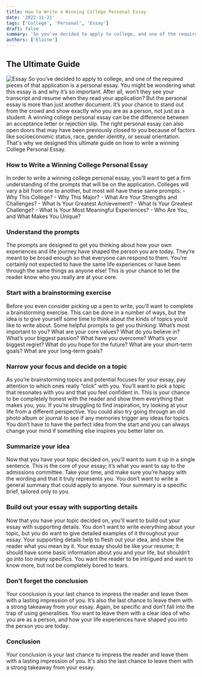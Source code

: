 ```yaml
---
title: How to Write a Winning College Personal Essay
date: '2022-11-21'
tags: ['College', 'Personal', 'Essay']
draft: false
summary: 'So you’ve decided to apply to college, and one of the required pieces of that application is a personal essay. You might be wondering what this essay is and why it’s so important.'
authors: ['Elaine']
---
```


## The Ultimate Guide

![Essay](/static/images/essay.webp)
So you’ve decided to apply to college, and one of the required pieces of that application is a personal essay. You might be wondering what this essay is and why it’s so important. After all, won’t they see your transcript and resume when they read your application? But the personal essay is more than just another document. It’s your chance to stand out from the crowd and show exactly who you are as a person, not just as a student. A winning college personal essay can be the difference between an acceptance letter or rejection slip. The right personal essay can also open doors that may have been previously closed to you because of factors like socioeconomic status, race, gender identity, or sexual orientation. That's why we designed this ultimate guide on how to write a winning College Personal Essay.

### How to Write a Winning College Personal Essay

In order to write a winning college personal essay, you’ll want to get a firm understanding of the prompts that will be on the application. Colleges will vary a bit from one to another, but most will have these same prompts: - Why This College? - Why This Major? - What Are Your Strengths and Challenges? - What Is Your Greatest Achievement? - What Is Your Greatest Challenge? - What Is Your Most Meaningful Experiences? - Who Are You, and What Makes You Unique?

### Understand the prompts

The prompts are designed to get you thinking about how your own experiences and life journey have shaped the person you are today. They’re meant to be broad enough so that everyone can respond to them. You’re certainly not expected to have the same life experiences or have been through the same things as anyone else! This is your chance to let the reader know who you really are at your core.

### Start with a brainstorming exercise

Before you even consider picking up a pen to write, you’ll want to complete a brainstorming exercise. This can be done in a number of ways, but the idea is to give yourself some time to think about the kinds of topics you’d like to write about. Some helpful prompts to get you thinking: What’s most important to you? What are your core values? What do you believe in? What’s your biggest passion? What have you overcome? What’s your biggest regret? What do you hope for the future? What are your short-term goals? What are your long-term goals?

### Narrow your focus and decide on a topic

As you’re brainstorming topics and potential focuses for your essay, pay attention to which ones really “click” with you. You’ll want to pick a topic that resonates with you and that you feel confident in. This is your chance to be completely honest with the reader and show them everything that makes you, you. If you’re struggling to find inspiration, try looking at your life from a different perspective. You could also try going through an old photo album or journal to see if any memories trigger any ideas for topics. You don’t have to have the perfect idea from the start and you can always change your mind if something else inspires you better later on.

### Summarize your idea

Now that you have your topic decided on, you’ll want to sum it up in a single sentence. This is the core of your essay; it’s what you want to say to the admissions committee. Take your time, and make sure you’re happy with the wording and that it truly represents you. You don’t want to write a general summary that could apply to anyone. Your summary is a specific brief, tailored only to you.

### Build out your essay with supporting details

Now that you have your topic decided on, you’ll want to build out your essay with supporting details. You don’t want to write everything about your topic, but you do want to give detailed examples of it throughout your essay. Your supporting details help to flesh out your idea, and show the reader what you mean by it. Your essay should be like your resume; it should have some basic information about you and your life, but shouldn’t go into too many specifics. You want the reader to be intrigued and want to know more, but not be completely bored to tears.

### Don’t forget the conclusion

Your conclusion is your last chance to impress the reader and leave them with a lasting impression of you. It’s also the last chance to leave them with a strong takeaway from your essay. Again, be specific and don’t fall into the trap of using generalities. You want to leave them with a clear idea of who you are as a person, and how your life experiences have shaped you into the person you are today.

### Conclusion

Your conclusion is your last chance to impress the reader and leave them with a lasting impression of you. It's also the last chance to leave them with a strong takeaway from your essay.
